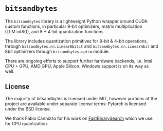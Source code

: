 # `bitsandbytes`

The `bitsandbytes` library is a lightweight Python wrapper around CUDA custom functions, in particular 8-bit optimizers, matrix multiplication (LLM.int8()), and 8 + 4-bit quantization functions.

The library includes quantization primitives for 8-bit & 4-bit operations, through `bitsandbytes.nn.Linear8bitLt` and `bitsandbytes.nn.Linear4bit` and 8bit optimizers through `bitsandbytes.optim` module.

There are ongoing efforts to support further hardware backends, i.e. Intel CPU + GPU, AMD GPU, Apple Silicon. Windows support is on its way as well.

## License

The majority of bitsandbytes is licensed under MIT, however portions of the project are available under separate license terms: Pytorch is licensed under the BSD license.

We thank Fabio Cannizzo for his work on [FastBinarySearch](https://github.com/fabiocannizzo/FastBinarySearch) which we use for CPU quantization.
